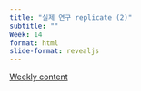 ```yaml
---
title: "실제 연구 replicate (2)"
subtitle: "" 
Week: 14
format: html
slide-format: revealjs
---
```


[Weekly content](https://changjunlee.com/teaching/grad_stat/weekly_2/)

<br>
